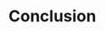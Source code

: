 <!-- 
5 Conclusion  conclusion.qmd

Discuss: main takeaways of your exploration, limitations, future directions, lessons learned.

(suggested: 1/2 page)
-->
# Conclusion


<style>
    body {
        text-align: justify
    }
</style>